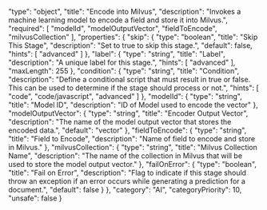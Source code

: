   "type": "object",
  "title": "Encode into Milvus",
  "description": "Invokes a machine learning model to encode a field and store it into Milvus.",
  "required": [
    "modelId",
    "modelOutputVector",
    "fieldToEncode",
    "milvusCollection"
  ],
  "properties": {
    "skip": {
      "type": "boolean",
      "title": "Skip This Stage",
      "description": "Set to true to skip this stage.",
      "default": false,
      "hints": [
        "advanced"
      ]
    },
    "label": {
      "type": "string",
      "title": "Label",
      "description": "A unique label for this stage.",
      "hints": [
        "advanced"
      ],
      "maxLength": 255
    },
    "condition": {
      "type": "string",
      "title": "Condition",
      "description": "Define a conditional script that must result in true or false. This can be used to determine if the stage should process or not.",
      "hints": [
        "code",
        "code/javascript",
        "advanced"
      ]
    },
    "modelId": {
      "type": "string",
      "title": "Model ID",
      "description": "ID of Model used to encode the vector"
    },
    "modelOutputVector": {
      "type": "string",
      "title": "Encoder Output Vector",
      "description": "The name of the model output vector that stores the encoded data.",
      "default": "vector"
    },
    "fieldToEncode": {
      "type": "string",
      "title": "Field to Encode",
      "description": "Name of field to encode and store in Milvus."
    },
    "milvusCollection": {
      "type": "string",
      "title": "Milvus Collection Name",
      "description": "The name of the collection in Milvus that will be used to store the model output vector."
    },
    "failOnError": {
      "type": "boolean",
      "title": "Fail on Error",
      "description": "Flag to indicate if this stage should throw an exception if an error occurs while generating a prediction for a document.",
      "default": false
    }
  },
  "category": "AI",
  "categoryPriority": 10,
  "unsafe": false
}
